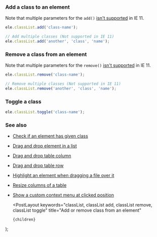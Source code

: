 
### Add a class to an element

Note that multiple parameters for the `add()` [isn't supported](https://caniuse.com/#feat=classlist) in IE 11.

```js
ele.classList.add('class-name');

// Add multiple classes (Not supported in IE 11)
ele.classList.add('another', 'class', 'name');
```

### Remove a class from an element

Note that multiple parameters for the `remove()` [isn't supported](https://caniuse.com/#feat=classlist) in IE 11.

```js
ele.classList.remove('class-name');

// Remove multiple classes (Not supported in IE 11)
ele.classList.remove('another', 'class', 'name');
```

### Toggle a class

```js
ele.classList.toggle('class-name');
```

### See also

-   [Check if an element has given class](/check-if-an-element-has-given-class)
-   [Drag and drop element in a list](/drag-and-drop-element-in-a-list)
-   [Drag and drop table column](/drag-and-drop-table-column)
-   [Drag and drop table row](/drag-and-drop-table-row)
-   [Highlight an element when dragging a file over it](/highlight-an-element-when-dragging-a-file-over-it)
-   [Resize columns of a table](/resize-columns-of-a-table)
-   [Show a custom context menu at clicked position](/show-a-custom-context-menu-at-clicked-position)

    <PostLayout
        keywords="classList, classList add, classList remove, classList toggle"
        title="Add or remove class from an element"
    >
        {children}
    </PostLayout>
);
